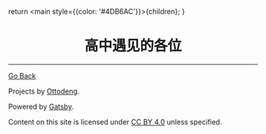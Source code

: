   return <main style={{color: '#4DB6AC'}}>{children}</main>;
}

<title>难以忘却的人</title>

# <div align="center">高中遇见的各位</div>




------

[Go Back](../)

Projects by [Ottodeng](https://ottoqwq.me).

Powered by [Gatsby](https://www.gatsbyjs.com).

Content on this site is licensed under [CC BY 4.0](https://creativecommons.org/licenses/by/4.0/)  unless specified.

